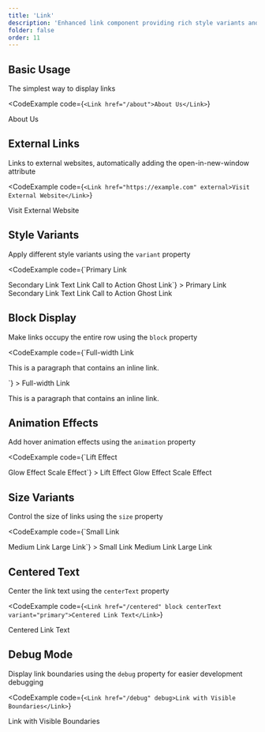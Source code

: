 ```yaml
---
title: 'Link'
description: 'Enhanced link component providing rich style variants and animation effects, suitable for navigation, buttons, calls-to-action, and various other scenarios'
folder: false
order: 11
---
```



## Basic Usage

The simplest way to display links

<CodeExample
  code={`<Link href="/about">About Us</Link>`}
>
  <Link href="/about">About Us</Link>
</CodeExample>

## External Links

Links to external websites, automatically adding the open-in-new-window attribute

<CodeExample
  code={`<Link href="https://example.com" external>Visit External Website</Link>`}
>
  <Link href="https://example.com" external>Visit External Website</Link>
</CodeExample>

## Style Variants

Apply different style variants using the `variant` property

<CodeExample
  code={`<Link href="/signup" variant="primary">Primary Link</Link>
<Link href="/learn-more" variant="secondary">Secondary Link</Link>
<Link href="/docs" variant="text">Text Link</Link>
<Link href="/get-started" variant="cta">Call to Action</Link>
<Link href="/preview" variant="ghost">Ghost Link</Link>`}
>
  <Link href="/signup" variant="primary">Primary Link</Link>
  <Link href="/learn-more" variant="secondary" class="cosy:ml-2">Secondary Link</Link>
  <Link href="/docs" variant="text" class="cosy:ml-2">Text Link</Link>
  <Link href="/get-started" variant="cta" class="cosy:ml-2">Call to Action</Link>
  <Link href="/preview" variant="ghost" class="cosy:ml-2">Ghost Link</Link>
</CodeExample>

## Block Display

Make links occupy the entire row using the `block` property

<CodeExample
  code={`<Link href="/contact" block variant="primary">Full-width Link</Link>
<p class="cosy:mt-2">This is a paragraph that contains an <Link href="/inline">inline link</Link>.</p>`}
>
  <Link href="/contact" block variant="primary">Full-width Link</Link>
  <p class="cosy:mt-2">This is a paragraph that contains an <Link href="/inline">inline link</Link>.</p>
</CodeExample>

## Animation Effects

Add hover animation effects using the `animation` property

<CodeExample
  code={`<Link href="/contact" animation="hover-lift" variant="primary">Lift Effect</Link>
<Link href="/features" animation="hover-glow" variant="secondary">Glow Effect</Link>
<Link href="/pricing" animation="hover-scale" variant="cta">Scale Effect</Link>`}
>
  <Link href="/contact" animation="hover-lift" variant="primary">Lift Effect</Link>
  <Link href="/features" animation="hover-glow" variant="secondary" class="cosy:ml-2">Glow Effect</Link>
  <Link href="/pricing" animation="hover-scale" variant="cta" class="cosy:ml-2">Scale Effect</Link>
</CodeExample>

## Size Variants

Control the size of links using the `size` property

<CodeExample
  code={`<Link href="/small" size="sm">Small Link</Link>
<Link href="/medium" size="md">Medium Link</Link>
<Link href="/large" size="lg">Large Link</Link>`}
>
  <Link href="/small" size="sm">Small Link</Link>
  <Link href="/medium" size="md" class="cosy:ml-2">Medium Link</Link>
  <Link href="/large" size="lg" class="cosy:ml-2">Large Link</Link>
</CodeExample>

## Centered Text

Center the link text using the `centerText` property

<CodeExample
  code={`<Link href="/centered" block centerText variant="primary">Centered Link Text</Link>`}
>
  <Link href="/centered" block centerText variant="primary">Centered Link Text</Link>
</CodeExample>

## Debug Mode

Display link boundaries using the `debug` property for easier development debugging

<CodeExample
  code={`<Link href="/debug" debug>Link with Visible Boundaries</Link>`}
>
  <Link href="/debug" debug>Link with Visible Boundaries</Link>
</CodeExample>
